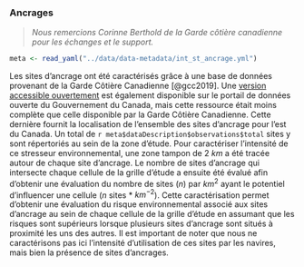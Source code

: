 ### Ancrages

> *Nous remercions Corinne Berthold de la Garde côtière canadienne pour les échanges et le support.*


```r
meta <- read_yaml("../data/data-metadata/int_st_ancrage.yml")
```

Les sites d'ancrage ont été caractérisés grâce à une base de données provenant de la Garde Côtière Canadienne [@gcc2019]. Une [version accessible ouvertement](https://ouvert.canada.ca/data/fr/dataset/622a7f72-4a00-4f9e-b04f-af6551c77db3) est également disponible sur le portail de données ouverte du Gouvernement du Canada, mais cette ressource était moins complète que celle disponible par la Garde Côtière Canadienne. Cette dernière fournit la localisation de l'ensemble des sites d'ancrage pour l'est du Canada. Un total de `r meta$dataDescription$observations$total` sites y sont répertoriés au sein de la zone d'étude. Pour caractériser l'intensité de ce stresseur environnemental, une zone tampon de 2 $km$ a été tracée autour de chaque site d'ancrage. Le nombre de sites d'ancrage qui intersecte chaque cellule de la grille d'étude a ensuite été évalué afin d'obtenir une évaluation du nombre de sites ($n$) par $km^2$ ayant le potentiel d'influencer une cellule ($n$ sites * $km^{-2}$). Cette caractérisation permet d'obtenir une évaluation du risque environnemental associé aux sites d'ancrage au sein de chaque cellule de la grille d'étude en assumant que les risques sont supérieurs lorsque plusieurs sites d'ancrage sont situés à proximité les uns des autres. Il est important de noter que nous ne caractérisons pas ici l'intensité d'utilisation de ces sites par les navires, mais bien la présence de sites d'ancrages.
